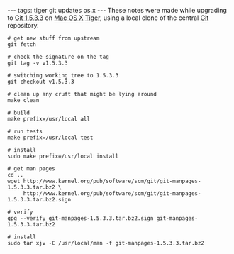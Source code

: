 ---
tags: tiger git updates os.x
---
These notes were made while upgrading to [[Git 1.5.3.3]] on [[Mac OS X]] [[Tiger]], using a local clone of the central [[Git]] repository.

<pre># get new stuff from upstream
git fetch

# check the signature on the tag
git tag -v v1.5.3.3

# switching working tree to 1.5.3.3
git checkout v1.5.3.3

# clean up any cruft that might be lying around
make clean

# build
make prefix=/usr/local all

# run tests
make prefix=/usr/local test

# install
sudo make prefix=/usr/local install

# get man pages
cd ..
wget http://www.kernel.org/pub/software/scm/git/git-manpages-1.5.3.3.tar.bz2 \
     http://www.kernel.org/pub/software/scm/git/git-manpages-1.5.3.3.tar.bz2.sign

# verify
gpg --verify git-manpages-1.5.3.3.tar.bz2.sign git-manpages-1.5.3.3.tar.bz2

# install
sudo tar xjv -C /usr/local/man -f git-manpages-1.5.3.3.tar.bz2</pre>
